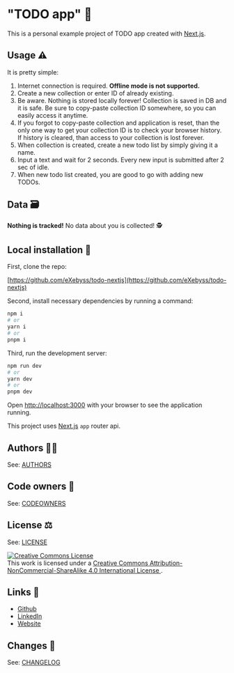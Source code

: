 # "TODO app" 📝

This is a personal example project of TODO app created with [Next.js](https://nextjs.org/).

## Usage ⚠️

It is pretty simple:

1. Internet connection is required. <b>Offline mode is not supported.</b>
1. Create a new collection or enter ID of already existing.
1. Be aware. Nothing is stored locally forever! Collection is saved in DB and it is safe. Be sure to copy-paste collection ID somewhere, so you can easily access it anytime.
1. If you forgot to copy-paste collection and application is reset, than the only one way to get your collection ID is to check your browser history. If history is cleared, than access to your collection is lost forever.
1. When collection is created, create a new todo list by simply giving it a name.
1. Input a text and wait for 2 seconds. Every new input is submitted after 2 sec of idle.
1. When new todo list created, you are good to go with adding new TODOs.

## Data 🗃️

<b>Nothing is tracked!</b> No data about you is collected! 🕵️

## Local installation 💽

First, clone the repo:

[https://github.com/eXebyss/todo-nextjs](https://github.com/eXebyss/todo-nextjs)

Second, install necessary dependencies by running a command:

```bash
npm i
# or
yarn i
# or
pnpm i
```

Third, run the development server:

```bash
npm run dev
# or
yarn dev
# or
pnpm dev
```

Open [http://localhost:3000](http://localhost:3000) with your browser to see the application running.

This project uses [Next.js](https://nextjs.org/) `app` router api.

## Authors 🧑‍💻

See: [AUTHORS](https://github.com/eXebyss/todo-nextjs/blob/master/AUTHORS)

## Code owners 👑

See: [CODEOWNERS](https://github.com/eXebyss/todo-nextjs/blob/master/CODEOWNERS)

## License ⚖️

See: [LICENSE](https://github.com/eXebyss/todo-nextjs/blob/master/LICENSE)

<a rel="license" href="http://creativecommons.org/licenses/by-nc-sa/4.0/">
	<img
		alt="Creative Commons License"
		className="border-0"
		src="https://i.creativecommons.org/l/by-nc-sa/4.0/88x31.png"
	/>
</a>
<br />
This work is licensed under a <a
	rel="license"
	href="http://creativecommons.org/licenses/by-nc-sa/4.0/"
	className="break-all">
	Creative Commons Attribution-NonCommercial-ShareAlike 4.0 International
	License
</a>.

## Links 🔗

-   [Github](https://github.com/eXebyss)
-   [LinkedIn](https://www.linkedin.com/in/mihails-fjodorovs-361a0a182/)
-   [Website](https://www.mihailsfjodorovs.com/)

## Changes 📃

See: [CHANGELOG](https://github.com/eXebyss/todo-nextjs/blob/master/CHANGELOG.md)
